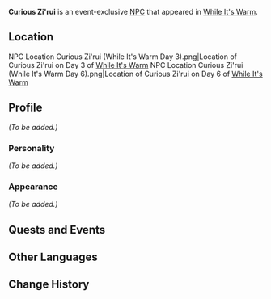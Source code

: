 {{Meta
<!-- REMOVE THIS TEMPLATE AFTER ADDING MISSING INFO -->
|missing_NPC_profile  = yes
}}
{{Character Infobox
|image            = NPC Curious Zi'rui.png
|realname         = Zi'rui
|type             = Event NPC
|region           = Liyue
}}
'''Curious Zi'rui''' is an event-exclusive [[NPC]] that appeared in [[While It's Warm]].

==Location==
<gallery hideaddbutton="true" captionalign="center">
NPC Location Curious Zi'rui (While It's Warm Day 3).png|Location of Curious Zi'rui on Day 3 of [[While It's Warm]]
NPC Location Curious Zi'rui (While It's Warm Day 6).png|Location of Curious Zi'rui on Day 6 of [[While It's Warm]]
</gallery>

==Profile==
''(To be added.)''

===Personality===
''(To be added.)''

===Appearance===
''(To be added.)''

==Quests and Events==
{{Quest Appearances}}

==Other Languages==
{{Other Languages
|default_hidden = 1
|en      = Curious Zi'rui
|zhs     = 好奇的子瑞
|zhs_rm  = Hàoqí de Zi'ruì
|zht     = 好奇的子瑞
|zht_rm  = Hàoqí de Zi'ruì
|ja      = 好奇心旺盛な子瑞
|ja_rm   = Koukishin'ousei-na Shizui{{Assumed}}
|ko      = 호기심 많은 서호
|ko_rm   = 
|es      = El Curioso Zirui
|fr      = Zirui le curieux
|ru      = Любопытный Цзы Жуй
|th      = Zi'rui ขี้สงสัย
|vi      = Zi'rui Hiếu Kỳ
|de      = Neugieriger Zirui
|id      = Curious Zi'rui
|pt      = Zi'rui Curioso
}}

==Change History==
{{Change History|1.1}}